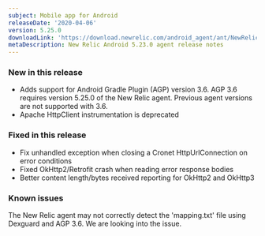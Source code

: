 ```yaml
---
subject: Mobile app for Android
releaseDate: '2020-04-06'
version: 5.25.0
downloadLink: 'https://download.newrelic.com/android_agent/ant/NewRelic_Android_Agent_5.25.0.zip'
metaDescription: New Relic Android 5.23.0 agent release notes
---
```


### New in this release

* Adds support for Android Gradle Plugin (AGP) version 3.6. AGP 3.6 requires version 5.25.0 of the New Relic agent. Previous agent versions are not supported with 3.6.
* Apache HttpClient instrumentation is deprecated

### Fixed in this release

* Fix unhandled exception when closing a Cronet HttpUrlConnection on error conditions
* Fixed OkHttp2/Retrofit crash when reading error response bodies
* Better content length/bytes received reporting for OkHttp2 and OkHttp3

### Known issues

The New Relic agent may not correctly detect the 'mapping.txt' file using Dexguard and AGP 3.6. We are looking into the issue.
